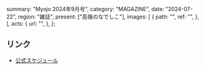   summary: "Myojo 2024年9月号",
  category: "MAGAZINE",
  date: "2024-07-22",
  region: "雑誌",
  present: ["高嶺のなでしこ"],
  images: [
    {
      path: "",
      ref: "",
    },
  ],
  acts: {
    url: "",
  },
};

## リンク

- [公式スケジュール](https://takanenonadeshiko.jp/?p=2312)

